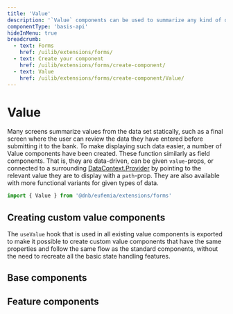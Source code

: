 ```yaml
---
title: 'Value'
description: '`Value` components can be used to summarize any kind of data.'
componentType: 'basis-api'
hideInMenu: true
breadcrumb:
  - text: Forms
    href: /uilib/extensions/forms/
  - text: Create your component
    href: /uilib/extensions/forms/create-component/
  - text: Value
    href: /uilib/extensions/forms/create-component/Value/
---
```



# Value

Many screens summarize values from the data set statically, such as a final screen where the user can review the data they have entered before submitting it to the bank. To make displaying such data easier, a number of Value components have been created. These function similarly as field components. That is, they are data-driven, can be given `value`-props, or connected to a surrounding [DataContext.Provider](/uilib/extensions/forms/DataContext/Provider) by pointing to the relevant value they are to display with a `path`-prop. They are also available with more functional variants for given types of data.

```jsx
import { Value } from '@dnb/eufemia/extensions/forms'
```

## Creating custom value components

The `useValue` hook that is used in all existing value components is exported to make it possible to create custom value components that have the same properties and follow the same flow as the standard components, without the need to recreate all the basic state handling features.

## Base components

<ListBaseValueComponents />

## Feature components

<ListFeatureValueComponents />
